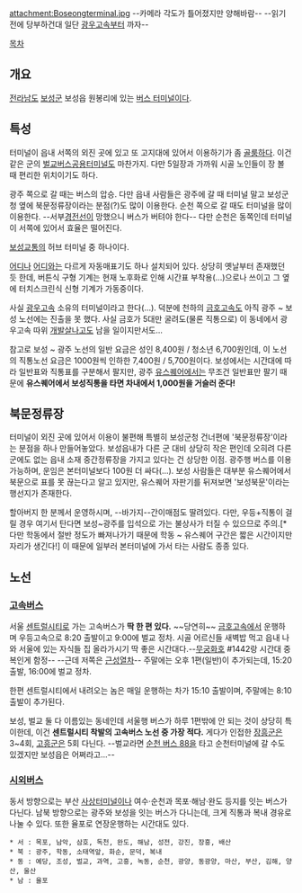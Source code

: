 attachment:Boseongterminal.jpg
--카메라 각도가 틀어졌지만 양해바람--
--읽기 전에 당부하건대 일단 [[광우고속]]부터 까자--

[[목차]]
== 개요 ==
[[전라남도]] [[보성군]] 보성읍 원봉리에 있는 [[버스 터미널]]이다.

== 특성 ==
터미널이 읍내 서쪽의 외진 곳에 있고 또 고지대에 있어서 이용하기가 좀 [[골룸]]하다. 이건 같은 군의 [[벌교버스공용터미널]]도 마찬가지. 다만 5일장과 가까워 시골 노인들이 장 볼 때 편리한 위치이기도 하다.

광주 쪽으로 갈 때는 버스의 압승. 다만 읍내 사람들은 광주에 갈 때 터미널 말고 보성군청 옆에 북문정류장이라는 분점(?)도 많이 이용한다. 순천 쪽으로 갈 때도 터미널을 많이 이용한다. --서부[[경전선]]이 망했으니 버스가 버텨야 한다-- 다만 순천은 동쪽인데 터미널이 서쪽에 있어서 효율은 떨어진다.

[[보성교통]]의 허브 터미널 중 하나이다.

[[벌교버스공용터미널|어디]]나 [[화순시외버스터미널|어디]]와는 다르게 자동매표기도 하나 설치되어 있다. 상당히 옛날부터 존재했던 듯 한데, 버튼식 구형 기계는 현재 노후화로 인해 시간표 부착용(...)으로나 쓰이고 그 옆에 터치스크린식 신형 기계가 가동중이다. 

사실 [[광우고속]] 소유의 터미널이라고 한다(...). 덕분에 천하의 [[금호고속]]도 아직 광주 ~ 보성 노선에는 진출을 못 했다. 사실 금호가 5대만 굴려도(물론 직통으로) 이 동네에서 광우고속 따위 [[개발살]]나고도 남을 일이지만서도...

참고로 보성 ~ 광주 노선의 일반 요금은 성인 8,400원 / 청소년 6,700원인데, 이 노선의 직통노선 요금은 1000원씩 인하한 7,400원 / 5,700원이다. 보성에서는 시간대에 따라 일반표와 직통표를 구분해서 팔지만, 광주 [[유스퀘어]]에서는 무조건 일반표만 팔기 때문에 '''유스퀘어에서 보성직통을 타면 차내에서 1,000원을 거슬러 준다!'''
== 북문정류장 ==
터미널이 외진 곳에 있어서 이용이 불편해 특별히 보성군청 건너편에 '북문정류장'이라는 분점을 하나 만들어놓았다. 보성읍내가 다른 군 대비 상당히 작은 편인데 오히려 다른 군에도 없는 읍내 소재 중간정류장을 가지고 있다는 건 상당한 이점. 광주행 버스를 이용 가능하며, 운임은 본터미널보다 100원 더 싸다(...). 보성 사람들은 대부분 유스퀘어에서 북문으로 표를 못 끊는다고 알고 있지만, 유스퀘어 자판기를 뒤져보면 '보성북문'이라는 행선지가 존재한다.

할아버지 한 분께서 운영하시며, --바가지--간이매점도 딸려있다. 다만, 우등+직통이 걸릴 경우 여기서 탄다면 보성~광주를 입석으로 가는 불상사가 터질 수 있으므로 주의.[* 다만 학동에서 절반 정도가 빠져나가기 때문에 학동 ~ 유스퀘어 구간은 짧은 시간이지만 자리가 생긴다!] 이 때문에 일부러 본터미널에 가서 타는 사람도 종종 있다.
== 노선 ==
=== [[고속버스]] ===
서울 [[센트럴시티]]로 가는 고속버스가 '''딱 한 편 있다.''' ~~당연히~~ [[금호고속]]에서 운행하며 우등고속으로 8:20 출발이고 9:00에 벌교 정차. 시골 어르신들 새벽밥 먹고 읍내 나와 서울에 있는 자식들 집 올라가시기 딱 좋은 시간대다.--[[무궁화호]] #1442랑 시간대 중복인게 함정-- --근데 저쪽은 [[근성열차]]-- 주말에는 오후 1편(일반)이 추가되는데, 15:20 출발, 16:00에 벌교 정차.

한편 센트럴시티에서 내려오는 놈은 매일 운행하는 차가 15:10 출발이며, 주말에는 8:10 출발이 추가된다.

보성, 벌교 둘 다 이름있는 동네인데 서울행 버스가 하루 1편밖에 안 되는 것이 상당히 특이한데, 이건 '''센트럴시티 착발의 고속버스 노선 중 가장 적다.''' 게다가 인접한 [[장흥군]]은 3~4회, [[고흥군]]은 5회 다닌다. --벌교라면 [[순천 버스 88]]을 타고 순천터미널에 갈 수도 있겠지만 보성읍은 어쩌라고...--

=== [[시외버스]] ===
동서 방향으로는 부산 [[부산서부시외버스터미널|사상터미널]]이나 여수·순천과 목포·해남·완도 등지를 잇는 버스가 다닌다. 남북 방향으로는 광주와 보성을 잇는 버스가 다니는데, 크게 직통과 복내 경유로 나눌 수 있다. 또한 율포로 연장운행하는 시간대도 있다.

 * 서 : 목포, 남악, 삼호, 독천, 완도, 해남, 성전, 강진, 장흥, 배산
 * 북 : 광주, 학동, 소태역앞, 화순, 문덕, 복내
 * 동 : 예당, 조성, 벌교, 과역, 고흥, 녹동, 순천, 광양, 동광양, 마산, 부산, 김해, 양산, 울산
 * 남 : 율포
